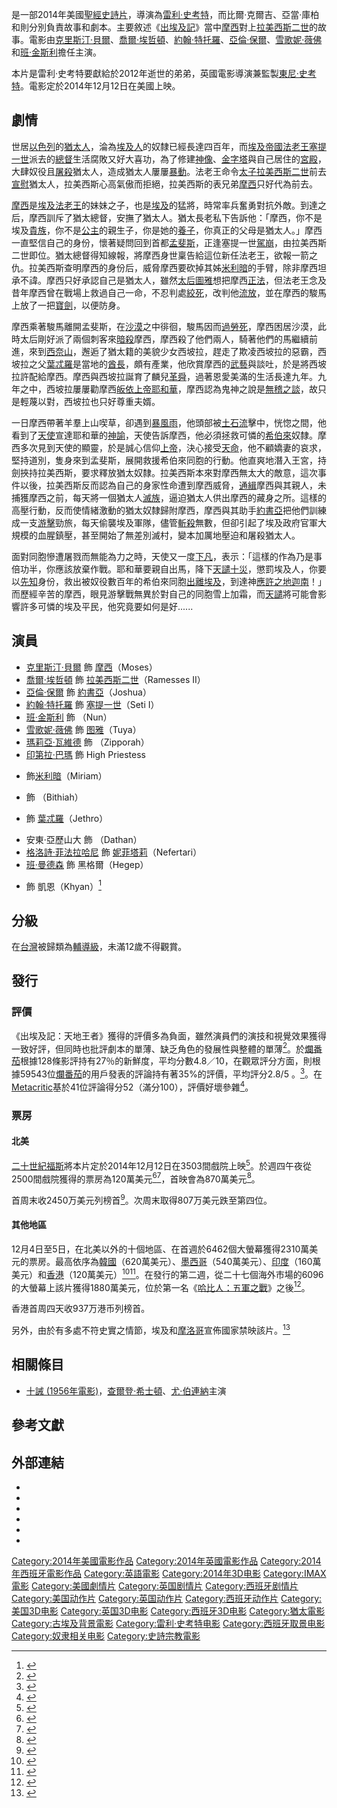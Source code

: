 {{noteTA
|G1=Movie
|G2=Show
|T=zh-cn:法老与众神; zh-hk:出埃及記：神王帝國;zh-tw:出埃及記：天地王者;zh-sg:出埃及记：神王帝国;
}}
{{Infobox film
| name           = 出埃及記：天地王者
| original_name  = {{lang|en|''Exodus: Gods and Kings''}}
| image          = Exodus Gods and Kings poster.jpg
| alt            =
| caption        = 電影海報
| director       = [[雷利·史考特|雷利·史考特]]
| producer       = {{link-en|彼得·切寧|Peter Chernin}}<br />迪倫·克拉克<br />雷利·史考特<br />傑諾·唐培
| screenplay     = {{link-en|史蒂芬·澤里安|Steven Zaillian}}
| story          = 比爾·克爾吉<br />亞當·庫柏
| starring       = [[克里斯汀·貝爾|克里斯汀·貝爾]]<br />[[喬爾·埃哲頓|喬爾·埃哲頓]]<br />[[約翰·特托羅|約翰·特托羅]]<br />[[亞倫·保爾|亞倫·保爾]]<br />[[班·曼德森|班·曼德森]]<br />[[雪歌妮·薇佛|雪歌妮·薇佛]]<br />[[班·金斯利|班·金斯利]]
| music          = {{link-en|艾貝多·伊格雷西亞斯|Alberto Iglesias}}<ref>{{cite news|url=http://filmmusicreporter.com/2014/07/08/alberto-iglesias-to-score-ridley-scotts-exodus-gods-and-kings/|accessdate=2014-07-12|publisher=filmmusicreporter.com|title=Alberto Iglesias to Score Ridley Scott’s ‘Exodus: Gods and Kings’|date=2014-07-08|archive-date=2014-07-13|archive-url=https://web.archive.org/web/20140713010058/http://filmmusicreporter.com/2014/07/08/alberto-iglesias-to-score-ridley-scotts-exodus-gods-and-kings|dead-url=no}}</ref>
| cinematography = {{link-en|達魯茲·沃爾斯基|Dariusz Wolski}}
| editing        =
| studio         = 切寧娛樂<br/>{{link-en|史考特自由製片公司|Scott Free Productions}}<br/>Babieka<br/>Volcano Films
| distributor    = [[二十世紀福斯|二十世紀福斯]]
| released       = {{Film date|2014|12|4|香港|2014|12|10|臺灣|2014|12|11|新加坡|2014|12|12|美國}}
| runtime        = 150分鐘<ref name="board">{{cite web | url=http://www.bbfc.co.uk/releases/exodus-gods-and-kings-film-0 | title=''EXODUS: GODS AND KINGS'' [2D] (12A) | work=[[British_Board_of_Film_Classification|British Board of Film Classification]] | date=2014-11-21 | accessdate=2014-11-21 | archive-date=2018-12-25 | archive-url=https://web.archive.org/web/20181225104513/http://www.bbfc.co.uk/releases/exodus-gods-and-kings-film-0 | dead-url=no }}</ref>
| country        = {{USA}}<br />{{GBR}}<br/>{{SPA}}
| language       = 英語
| budget         = 1.4億美元<ref>{{cite web | url=http://variety.com/2014/film/news/ridley-scott-exodus-gods-and-kings-christian-bale-1201363668/ | title=''‘Exodus: Gods and Kings’ Director Ridley Scott on Creating His Vision of Moses'' | accessdate=2014-11-26 | website=Variety | archive-date=2018-12-25 | archive-url=https://web.archive.org/web/20181225104523/https://variety.com/ | dead-url=no }}</ref>
| gross          = 2.68億美元<ref>{{cite web | url = http://www.boxofficemojo.com/movies/?id=exodus.htm | title = Exodus: Gods and Kings (2014) | publisher = [[Box_Office_Mojo|Box Office Mojo]] | accessdate = 2014-12-08 | archive-date = 2018-12-25 | archive-url = https://web.archive.org/web/20181225104526/https://www.boxofficemojo.com/movies/?id=exodus.htm%20 | dead-url = no }}</ref>
| cn_name        = 法老与众神<ref>{{Cite web |url = https://movie.douban.com/subject/10793610/ |title = 法老与众神 Exodus: Gods and Kings (2014) |publisher = 豆瓣 |accessdate = 2018-11-29 |archive-date = 2018-11-29 |archive-url = https://web.archive.org/web/20181129225149/https://movie.douban.com/subject/10793610/ |dead-url = no }}</ref>
| hk_name        = 出埃及記：神王帝國
| tw_name        = 出埃及記：天地王者
| sg_name        = 出埃及记：神王帝国
}}
{{作品名稱|name=''Exodus: Gods and Kings''|hk=出埃及記：神王帝國|tw=出埃及記：天地王者|cn=法老与众神|equiv-sg=hk}}是一部2014年美國[[史詩片|聖經史詩片]]，導演為[[雷利·史考特|雷利·史考特]]，而比爾·克爾吉、亞當·庫柏和{{link-en|史蒂芬·澤里安|Steven Zaillian}}則分別負責故事和劇本。主要敘述《[[出埃及記|出埃及記]]》當中[[摩西|摩西]]對上[[拉美西斯二世|拉美西斯二世]]的故事。電影由[[克里斯汀·貝爾|克里斯汀·貝爾]]、[[喬爾·埃哲頓|喬爾·埃哲頓]]、[[約翰·特托羅|約翰·特托羅]]、[[亞倫·保爾|亞倫·保爾]]、[[雪歌妮·薇佛|雪歌妮·薇佛]]和[[班·金斯利|班·金斯利]]擔任主演。

本片是雷利·史考特要獻給於2012年逝世的弟弟，英國電影導演兼監製[[東尼·史考特|東尼·史考特]]。電影定於2014年12月12日在美國上映。

== 劇情 ==
世居[[以色列|以色列]]的[[猶太人|猶太人]]，淪為[[埃及人|埃及人]]的奴隸已經長達四百年，而[[埃及帝國|埃及帝國]][[法老王|法老王]][[塞提一世|塞提一世]]派去的[[總督|總督]]生活腐敗又好大喜功，為了修建[[神像|神像]]、[[金字塔|金字塔]]與自己居住的[[宮殿|宮殿]]，大肆奴役且[[屠殺|屠殺]]猶太人，造成猶太人屢屢[[暴動|暴動]]。法老王命令[[太子|太子]][[拉美西斯二世|拉美西斯二世]]前去[[宣慰|宣慰]]猶太人，拉美西斯心高氣傲而拒絕，拉美西斯的表兄弟[[摩西|摩西]]只好代為前去。

[[摩西|摩西]]是[[埃及|埃及]][[法老王|法老王]]的妹妹之子，也是[[埃及|埃及]]的猛將，時常率兵奮勇對抗外敵。到達之后，摩西訓斥了猶太總督，安撫了猶太人。猶太長老私下告訴他：「摩西，你不是埃及[[貴族|貴族]]，你不是[[公主|公主]]的親生子，你是她的[[養子|養子]]，你真正的父母是猶太人。」摩西一直堅信自己的身份，懷著疑問回到首都[[孟斐斯_(埃及)|孟斐斯]]，正逢塞提一世[[駕崩|駕崩]]，由拉美西斯二世即位。猶太總督得知線報，將摩西身世稟告給這位新任法老王，欲報一箭之仇。拉美西斯查明摩西的身份后，威脅摩西要砍掉其姊[[米利暗|米利暗]]的手臂，除非摩西坦承不諱。摩西只好承認自己是猶太人，雖然[[太后|太后]][[圖雅|圖雅]]想把摩西[[正法|正法]]，但法老王念及昔年摩西曾在戰場上救過自己一命，不忍判處[[絞死|絞死]]，改判他[[流放|流放]]，並在摩西的駿馬上放了一把[[寶劍|寶劍]]，以便防身。

摩西乘著駿馬離開孟斐斯，在[[沙漠|沙漠]]之中徘徊，駿馬因而[[過勞死|過勞死]]，摩西困居沙漠，此時太后剛好派了兩個刺客來[[暗殺|暗殺]]摩西，摩西殺了他們兩人，騎著他們的馬繼續前進，來到[[西奈山|西奈山]]，邂逅了猶太籍的美貌少女西坡拉，趕走了欺凌西坡拉的惡霸，西坡拉之父[[葉忒羅|葉忒羅]]是當地的[[酋長|酋長]]，頗有產業，他欣賞摩西的[[武藝|武藝]]與談吐，於是將西坡拉許配給摩西。摩西與西坡拉誕育了麟兒[[革舜|革舜]]，過著恩愛美滿的生活長達九年。九年之中，西坡拉屢屢勸摩西[[皈依|皈依]][[上帝|上帝]][[耶和華|耶和華]]，摩西認為鬼神之說是[[迷信|無稽之談]]，故只是輕蔑以對，西坡拉也只好尊重夫婿。

一日摩西帶著羊羣上山喫草，卻遇到[[暴風雨|暴風雨]]，他頭部被[[土石流|土石流]]擊中，恍惚之間，他看到了[[天使|天使]]宣達耶和華的[[神諭|神諭]]，天使告訴摩西，他必須拯救可憐的[[希伯來|希伯來]]奴隸。摩西多次見到天使的顯靈，於是誠心信仰[[上帝|上帝]]，決心接受[[天命|天命]]，他不顧嬌妻的哀求，堅持道別，隻身來到孟斐斯，展開救援希伯來同胞的行動。他直爽地潛入王宮，持劍挾持拉美西斯，要求釋放猶太奴隸。拉美西斯本來對摩西無太大的敵意，這次事件以後，拉美西斯反而認為自己的身家性命遭到摩西威脅，[[通緝|通緝]]摩西與其親人，未捕獲摩西之前，每天將一個猶太人[[滅族|滅族]]，逼迫猶太人供出摩西的藏身之所。這樣的高壓行動，反而使情緒激動的猶太奴隸歸附摩西，摩西與其助手[[約書亞|約書亞]]把他們訓練成一支[[游擊|游擊]]勁旅，每天偷襲埃及軍隊，儘管[[斬殺|斬殺]]無數，但卻引起了埃及政府官軍大規模的血腥鎮壓，甚至開始了無差別滅村，變本加厲地壓迫和屠殺猶太人。

面對同胞慘遭屠戮而無能為力之時，天使又一度[[下凡|下凡]]，表示：「這樣的作為乃是事倍功半，你應該放棄作戰。耶和華要親自出馬，降下[[天譴|天譴]][[十災|十災]]，懲罰埃及人，你要以[[先知|先知]]身份，救出被奴役數百年的希伯來同胞[[出埃及記|出離埃及]]，到達神[[應許之地|應許之地]][[迦南|迦南]]！」而歷經辛苦的摩西，眼見游擊戰無異於對自己的同胞雪上加霜，而[[天譴|天譴]]將可能會影響許多可憐的埃及平民，他究竟要如何是好......

== 演員 ==
* [[克里斯汀·貝爾|克里斯汀·貝爾]] 飾 [[摩西|摩西]]（Moses）
* [[喬爾·埃哲頓|喬爾·埃哲頓]] 飾 [[拉美西斯二世|拉美西斯二世]]（Ramesses II）
* [[亞倫·保爾|亞倫·保爾]] 飾 [[約書亞|約書亞]]（Joshua）
* [[約翰·特托羅|約翰·特托羅]] 飾 [[塞提一世|塞提一世]]（Seti I）
* [[班·金斯利|班·金斯利]] 飾 {{link-en|嫩|Nun (biblical figure)}}（Nun）
* [[雪歌妮·薇佛|雪歌妮·薇佛]] 飾 [[图雅|图雅]]（Tuya）
* [[瑪莉亞·瓦維德|瑪莉亞·瓦維德]] 飾 {{link-en|西坡拉|Zipporah}}（Zipporah）
* [[印第拉·巴瑪|印第拉·巴瑪]] 飾 High Priestess
* {{link-en|Tara Fitzgerald}} 飾[[米利暗|米利暗]]（Miriam）
* {{link-en|希安·阿巴斯|Hiam Abbass}} 飾 {{link-en|比提雅|Bithiah}}（Bithiah）
* {{link-en|克沃爾克·加拉貝迪安|Kevork Malikyan}} 飾 [[葉忒羅|葉忒羅]]（Jethro）
* 安東·亞歷山大 飾 {{link-en|大坍|Dathan}}（Dathan）
* [[格洛詩·菲法拉哈尼|格洛詩·菲法拉哈尼]] 飾 [[妮菲塔莉|妮菲塔莉]]（Nefertari）
* [[班·曼德森|班·曼德森]] 飾 黑格爾（Hegep）
* {{link-en|Dar Salim}} 飾 凱恩（Khyan）<ref>{{cite web|url=http://www.exodusgodsandkings.com/#about/cast/dar-salim|title=EXODUS: Gods and Kings|work=Exodus: Gods and Kings|accessdate=2014-10-03|archive-date=2014-12-13|archive-url=https://web.archive.org/web/20141213004027/http://www.exodusgodsandkings.com/#about/cast/dar-salim|dead-url=no}}</ref>

==分級==
在[[台灣|台灣]]被歸類為[[分級制度|輔導級]]，未滿12歲不得觀賞。

== 發行 ==
=== 評價 ===
《出埃及記：天地王者》獲得的評價多為負面，雖然演員們的演技和視覺效果獲得一致好評，但同時也批評劇本的單薄、缺乏角色的發展性與整體的單薄<ref>{{cite web | url = http://screenrant.com/exodus-gods-kings-reviews-preview/ | title = ‘Exodus: Gods and Kings’ Early Reviews: Ridley Scott’s Epic Draws Mixed Reaction | author = Sandy Schaefer | publisher = ''Screenrant'' | date = 2014-12-02 | accessdate = 2014-12-04 | archive-date = 2014-12-03 | archive-url = https://web.archive.org/web/20141203194622/http://screenrant.com/exodus-gods-kings-reviews-preview/ | dead-url = no }}</ref>。於[[爛番茄|爛番茄]]根據128條影評持有27％的新鮮度，平均分數4.8／10，在觀眾評分方面，則根據59543位[[爛番茄|爛番茄]]的用戶發表的評論持有著35%的評價，平均評分2.8/5 。<ref>{{cite web | url=http://www.rottentomatoes.com/m/exodus_gods_and_kings/ | title=Exodus: Gods and Kings | work=[[Rotten_Tomatoes|Rotten Tomatoes]] | publisher=[[Flixster|Flixster]] | accessdate=2014-12-09 | archive-date=2014-12-27 | archive-url=https://web.archive.org/web/20141227042837/http://www.rottentomatoes.com/m/exodus_gods_and_kings | dead-url=no }}</ref>。在[[Metacritic|Metacritic]]基於41位評論得分52（滿分100），評價好壞參雜<ref>{{cite web | url=http://www.metacritic.com/movie/exodus-gods-and-kings | title=Exodus: Gods and Kings Reviews | work=[[Metacritic|Metacritic]] | publisher=[[CBS_Interactive|CBS Interactive]] | accessdate=2014-12-09 | archive-date=2014-12-10 | archive-url=https://web.archive.org/web/20141210203408/http://www.metacritic.com/movie/exodus-gods-and-kings | dead-url=no }}</ref>。

=== 票房 ===
==== 北美 ====
[[二十世紀福斯|二十世紀福斯]]將本片定於2014年12月12日在3503間戲院上映<ref name=release>{{cite news|last=Kroll|first=Justin|title=First Look: Christian Bale as Moses in Fox’s ‘Exodus’|url=http://variety.com/2013/film/news/christian-bale-moses-foxs-exodus-1201013208/|accessdate=2014-01-01|newspaper=variety.com|date=2013-12-30|archive-date=2014-08-24|archive-url=https://web.archive.org/web/20140824090111/http://variety.com/2013/film/news/christian-bale-moses-foxs-exodus-1201013208/|dead-url=no}}</ref>。於週四午夜從2500間戲院獲得的票房為120萬美元<ref>{{cite web | url = http://deadline.com/2014/12/chris-rock-top-five-box-office-weekend-1201322070/ | title = Exodus’, ‘Top Five’ Kickstart Weekend With Thursday Shows — UPDATE | author = Anthony D'Alessandro | publisher = Deadline.com | date = 2014-12-12 | accessdate = 2014-12-13 | archive-date = 2014-12-15 | archive-url = https://web.archive.org/web/20141215113701/http://deadline.com/2014/12/chris-rock-top-five-box-office-weekend-1201322070/ | dead-url = no }}</ref><ref>{{cite web | url = http://www.thewrap.com/ridley-scotts-exodus-gods-and-kings-takes-1-2-million-at-thursday-box-office/ | title = Ridley Scott's ‘Exodus: Gods and Kings’ Takes $1.2 Million at Thursday Box Office | author = Todd Cunningham | publisher = ''[[The_Wrap|The Wrap]]'' | date = 2014-12-12 | accessdate = 2014-12-13 | archive-date = 2014-12-15 | archive-url = https://web.archive.org/web/20141215122832/http://www.thewrap.com/ridley-scotts-exodus-gods-and-kings-takes-1-2-million-at-thursday-box-office/ | dead-url = no }}</ref>，首映會為870萬美元<ref>{{cite web | url = http://deadline.com/2014/12/exodus-gods-and-kings-box-office-friday-opening-1201323031/ | title = Moses Battles Plague Of Holiday Shoppers On Friday – Box Office | author = Anthony D'Alessandro | publisher = Deadline.com | date = 2014-12-13 | accessdate = 2014-12-14 | archive-date = 2014-12-14 | archive-url = https://web.archive.org/web/20141214022402/http://deadline.com/2014/12/exodus-gods-and-kings-box-office-friday-opening-1201323031/ | dead-url = no }}</ref>。

首周末收2450万美元列榜首<ref>{{cite web | url = http://variety.com/2014/film/news/box-office-exodus-gods-kings-tops-charts-with-24-5-million-1201379097/ | title = Box Office: ‘Exodus: Gods & Kings’ Tops Charts With $24.5 Million | author = Brent Lang | publisher = ''[[Variety|Variety]]'' | date = 2014-12-14 | accessdate = 2014-12-15 | archive-date = 2014-12-15 | archive-url = https://web.archive.org/web/20141215114930/http://variety.com/2014/film/news/box-office-exodus-gods-kings-tops-charts-with-24-5-million-1201379097/ | dead-url = no }}</ref>。次周末取得807万美元跌至第四位。

==== 其他地區 ====
12月4日至5日，在北美以外的十個地區、在首週於6462個大螢幕獲得2310萬美元的票房。最高依序為[[韓國|韓國]]（620萬美元）、[[墨西哥|墨西哥]]（540萬美元）、[[印度|印度]]（160萬美元）和[[香港|香港]]（120萬美元）<ref>{{cite web | url = http://m.hollywoodreporter.com/entry/view/id/874282 | title = Global Box Office: 'Exodus: Gods and Kings' Delivers $23 Million in Early Foreign Launch | author = Pamela McClintock | publisher = ''The Hollywood Reporter'' | date = 2014-12-08 | accessdate = 2014-12-08 | archive-date = 2014-12-08 | archive-url = https://archive.today/20141208004953/http://m.hollywoodreporter.com/entry/view/id/874282 }}</ref><ref>{{cite web | url = https://deadline.com/2014/12/exodus-gods-and-kings-interstellar-mockingjay-paddington-international-box-office-results-1201313759/ | title = ‘Exodus: Gods And Kings’ Commands $23.1M In Overseas Debut: Intl Box Office | author = Nancy Tartaglione | publisher = Deadline.com | date = 2014-12-07 | accessdate = 2014-12-08 | archive-date = 2014-12-10 | archive-url = https://web.archive.org/web/20141210054558/https://deadline.com/2014/12/exodus-gods-and-kings-interstellar-mockingjay-paddington-international-box-office-results-1201313759/ | dead-url = no }}</ref>。在發行的第二週，從二十七個海外市場的6096的大螢幕上該片獲得1880萬美元，位於第一名《[[哈比人：五軍之戰|哈比人：五軍之戰]]》之後<ref>{{cite web | url = http://variety.com/2014/film/news/hobbit-battle-of-five-armies-rules-foreign-box-office-with-117-6-million-1201379265/ | title = ‘Hobbit: Battle of Five Armies’ Rules Foreign Box Office With $117.6 Million | author = Brent Lang | publisher = ''[[Variety|Variety]]'' | date = 2014-12-14 | accessdate = 2014-12-15 | archive-date = 2014-12-16 | archive-url = https://web.archive.org/web/20141216035637/http://variety.com/2014/film/news/hobbit-battle-of-five-armies-rules-foreign-box-office-with-117-6-million-1201379265/ | dead-url = no }}</ref>。

香港首周四天收937万港币列榜首。

{{start box}}
{{succession prize box|《[[飢餓遊戲：自由幻夢Ⅰ|飢餓遊戲：自由幻夢Ⅰ]]》|《[[霍比特人：五军之战|霍比特人：五军之战]]》|{{flagicon|US}}[[2014年美國週末票房冠軍|2014年美國週末票房冠軍]]|第50周}}
{{succession prize box|《[[星際穿越|星際穿越]]》|《[[哈比人：五军之战|哈比人：五军之战]]》|{{flagicon|TWN}}[[2014年台北週末票房冠軍|2014年台北週末票房冠軍]]|第50週}}
{{succession prize box | 《[[飢餓遊戲：自由幻夢Ⅰ|-{zh-hk:飢餓遊戲：自由幻夢Ⅰ;zh-cn:饥饿游戏3：嘲笑鸟（上）; zh-tw:飢餓遊戲：自由幻夢 Part I;}-]]》 |《[[博物馆奇妙夜3|-{zh-hk:翻生侏羅館3：古墓的秘密;zh-cn:博物馆奇妙夜3; zh-tw:博物館驚魂夜3;}-]]》 | {{flagicon|HK}}[[2014年香港一週票房冠軍|2014年香港一週票房冠軍]] | 第48-49週}}
{{end box}}

另外，由於有多處不符史實之情節，埃及和[[摩洛哥|摩洛哥]]宣佈國家禁映該片。<REF>
{{Cite web |url=http://orientaldaily.on.cc/cnt/china_world/20141228/00180_006.html |title=《出埃及記》不符史實 埃及禁映 |accessdate=2016-06-30 |archive-date=2016-09-16 |archive-url=https://web.archive.org/web/20160916095453/http://orientaldaily.on.cc/cnt/china_world/20141228/00180_006.html |dead-url=no }}
</REF>

== 相關條目 ==
* [[十誡_(1956年電影)|十誡 (1956年電影)]]，[[查爾登·希士頓|查爾登·希士頓]]、[[尤·伯連納|尤·伯連納]]主演

== 參考文獻 ==
{{Reflist|2}}

== 外部連結 ==
* {{IMDb title|1528100}}
* {{rotten-tomatoes|exodus_gods_and_kings|Exodus: Gods and Kings}}
* {{mojo title|exodus|Exodus: Gods and Kings}}
* {{metacritic film|exodus-gods-and-kings|Exodus: Gods and Kings}}
* {{Amg movie|582604}}
* {{douban}}

{{雷利·史考特作品}}
{{DEFAULTSORT:Exodus: Gods and Kings}}
[[Category:2014年美國電影作品|Category:2014年美國電影作品]]
[[Category:2014年英國電影作品|Category:2014年英國電影作品]]
[[Category:2014年西班牙電影作品|Category:2014年西班牙電影作品]]
[[Category:英語電影|Category:英語電影]]
[[Category:2014年3D电影|Category:2014年3D电影]]
[[Category:IMAX電影|Category:IMAX電影]]
[[Category:美國劇情片|Category:美國劇情片]]
[[Category:英国剧情片|Category:英国剧情片]]
[[Category:西班牙剧情片|Category:西班牙剧情片]]
[[Category:美国动作片|Category:美国动作片]]
[[Category:英国动作片|Category:英国动作片]]
[[Category:西班牙动作片|Category:西班牙动作片]]
[[Category:美国3D电影|Category:美国3D电影]]
[[Category:英国3D电影|Category:英国3D电影]]
[[Category:西班牙3D电影|Category:西班牙3D电影]]
[[Category:猶太電影|Category:猶太電影]]
[[Category:古埃及背景電影|Category:古埃及背景電影]]
[[Category:雷利·史考特电影|Category:雷利·史考特电影]]
[[Category:西班牙取景电影|Category:西班牙取景电影]]
[[Category:奴隶相关电影|Category:奴隶相关电影]]
[[Category:史詩宗教電影|Category:史詩宗教電影]]